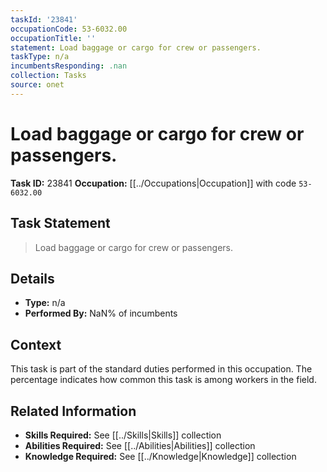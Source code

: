 ```yaml
---
taskId: '23841'
occupationCode: 53-6032.00
occupationTitle: ''
statement: Load baggage or cargo for crew or passengers.
taskType: n/a
incumbentsResponding: .nan
collection: Tasks
source: onet
---
```

# Load baggage or cargo for crew or passengers.

**Task ID:** 23841
**Occupation:** [[../Occupations|Occupation]] with code `53-6032.00`

## Task Statement

> Load baggage or cargo for crew or passengers.

## Details

- **Type:** n/a
- **Performed By:** NaN% of incumbents

## Context

This task is part of the standard duties performed in this occupation. The percentage indicates how common this task is among workers in the field.

## Related Information

- **Skills Required:** See [[../Skills|Skills]] collection
- **Abilities Required:** See [[../Abilities|Abilities]] collection
- **Knowledge Required:** See [[../Knowledge|Knowledge]] collection
